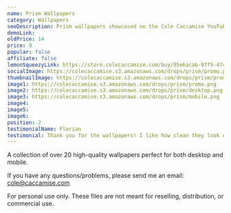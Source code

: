 ```yaml
---
name: Prism Wallpapers
category: Wallpapers
seoDescription: Prism wallpapers showcased on the Cole Caccamise YouTube channel.
demoLink:
oldPrice: 14
price: 9
popular: false
affiliate: false
lemonSqueezyLink: https://store.colecaccamise.com/buy/95e6acab-07f5-4742-8f14-6933e9f04579
socialImage: https://colecaccamise.s3.amazonaws.com/drops/prism/promo.png
thumbnailImage: https://colecaccamise.s3.amazonaws.com/drops/prism/promo.png
image1: https://colecaccamise.s3.amazonaws.com/drops/prism/promo.png
image2: https://colecaccamise.s3.amazonaws.com/drops/prism/desktop.png
image3: https://colecaccamise.s3.amazonaws.com/drops/prism/mobile.png
image4:
image5:
image6:
position: 2
testimonialName: Florian
testimonial: Thank you for the wallpapers! I like how clean they look on a mac thats why I purchased them. They are slick!
---
```


A collection of over 20 high-quality wallpapers perfect for both desktop and
mobile.

If you have any questions/problems, please send me an email:
[cole@caccamise.com](mailto:cole@caccamise.com)

For personal use only. These files are not meant for reselling, distribution, or
commercial use.
